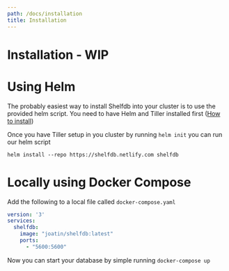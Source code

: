 ```yaml
---
path: /docs/installation
title: Installation
---
```


# Installation - WIP

# Using Helm
The probably easiest way to install Shelfdb into your cluster is to use the provided helm script. You need to have Helm 
and Tiller installed first ([How to install](https://helm.sh/docs/intro/quickstart/))

Once you have Tiller setup in you cluster by running ```helm init``` you can run our helm script

````shell script
helm install --repo https://shelfdb.netlify.com shelfdb
````

# Locally using Docker Compose

Add the following to a local file called ```docker-compose.yaml```

```yaml
version: '3'
services:
  shelfdb:
    image: "joatin/shelfdb:latest"
    ports:
      - "5600:5600"
```

Now you can start your database by simple running ```docker-compose up```
